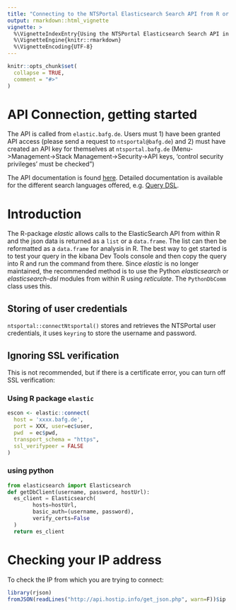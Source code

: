```yaml
---
title: "Connecting to the NTSPortal Elasticsearch Search API from R or Python"
output: rmarkdown::html_vignette
vignette: >
  %\VignetteIndexEntry{Using the NTSPortal Elasticsearch Search API in R}
  %\VignetteEngine{knitr::rmarkdown}
  %\VignetteEncoding{UTF-8}
---
```


```r
knitr::opts_chunk$set(
  collapse = TRUE,
  comment = "#>"
)
```

# API Connection, getting started

The API is called from `elastic.bafg.de`. Users must 1) have been granted API access (please send a request to `ntsportal@bafg.de`) and 2) must have created an API key for themselves at `ntsportal.bafg.de` (Menu->Management->Stack Management->Security->API keys, 'control security privileges' must be checked")

The API documentation is found [here](https://www.elastic.co/docs/api/doc/elasticsearch/). Detailed documentation is available for the different search languages offered, e.g. [Query DSL](https://www.elastic.co/docs/reference/query-languages/querydsl). 

# Introduction

The R-package *elastic* allows calls to the ElasticSearch API from within R and the json data is returned as a `list` or a `data.frame`. The list can then be reformatted as a `data.frame` for analysis in R. The best way to get started is to test your query in the kibana Dev Tools console and then copy the query into R and run the command from there. Since *elastic* is no longer maintained, the recommended method is to use the Python *elasticsearch* or *elasticsearch-dsl* modules from within R using *reticulate*. The `PythonDbComm` class uses this.

## Storing of user credentials

`ntsportal::connectNtsportal()` stores and retrieves the NTSPortal user credentials, it uses `keyring` to store the username and password. 

## Ignoring SSL verification

This is not recommended, but if there is a certificate error, you can turn off SSL verification:

### Using R package `elastic`
```r
escon <- elastic::connect(
  host = 'xxxx.bafg.de', 
  port = XXX, user=ec$user, 
  pwd  = ec$pwd,
  transport_schema = "https",
  ssl_verifypeer = FALSE
)
```

### using python
```python
from elasticsearch import Elasticsearch
def getDbClient(username, password, hostUrl):
  es_client = Elasticsearch(
        hosts=hostUrl,
        basic_auth=(username, password),
        verify_certs=False
  )
  return es_client
```

# Checking your IP address

To check the IP from which you are trying to connect:

```r
library(rjson)
fromJSON(readLines("http://api.hostip.info/get_json.php", warn=F))$ip
```



